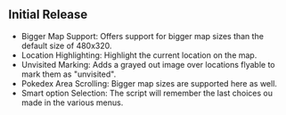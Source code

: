 ## Initial Release
- Bigger Map Support: Offers support for bigger map sizes than the default size of 480x320.
- Location Highlighting: Highlight the current location on the map.
- Unvisited Marking: Adds a grayed out image over locations flyable to mark them as "unvisited".
- Pokedex Area Scrolling: Bigger map sizes are supported here as well.
- Smart option Selection: The script will remember the last choices ou made in the various menus.
<br/>